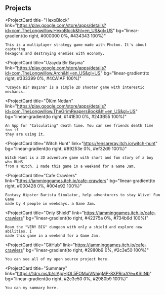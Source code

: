 ## Projects

<ProjectCard
    title="HexoBlock"
    link="https://play.google.com/store/apps/details?id=com.TheLongwillow.HexoBlock&hl=en_US&gl=US"
    bg="linear-gradient(to right, #000000 0%, #434343 100%)"
>
    This is a multiplayer strategy game made with Photon. It's about capturing
    hexagons and destroying enemies with economy.
</ProjectCard>

<ProjectCard
    title="Uzayda Bir Başına"
    link="https://play.google.com/store/apps/details?id=com.TheLongwillow.Arch&hl=en_US&gl=US"
    bg="linear-gradient(to right, #333399 0%, #4CA1AF 100%)"
>
    "Uzayda Bir Başına" is a simple 2D shooter game with interestic mechancs.
</ProjectCard>

<ProjectCard
    title="Ölüm Notları"
    link="https://play.google.com/store/apps/details?id=com.TheLongwillow.TheGrimReapersBook&hl=en_US&gl=US"
    bg="linear-gradient(to right, #141E30 0%, #243B55 100%)"
>
    An App for "Calculating" death time. You can see friends death time too if
    they are using it.
</ProjectCard>

<ProjectCard
    title="Witch Hunt"
    link="https://ensareray.itch.io/witch-hunt"
    bg="linear-gradient(to right, #89253e 0%, #ef32d9 100%)"
>
    Witch Hunt is a 3D adventure game with short and fun story of a boy who RUNS
    from a Witch. I made this game in a weekend for a Game Jam.
</ProjectCard>

<ProjectCard
    title="Cafe Crawlers"
    link="https://jamminggames.itch.io/cafe-crawlers"
    bg="linear-gradient(to right, #000428 0%, #004e92 100%)"
>
    Fantasy Hipster Barista Simulator, help adventurers to stay Alive! Fun Game
    made by 4 people in weekdays. a Game Jam.
</ProjectCard>

<ProjectCard
    title="Only Shield"
    link="https://jamminggames.itch.io/cafe-crawlers"
    bg="linear-gradient(to right, #42275a 0%, #734b6d 100%)"
>
    Roam the "VERY BIG" dungeon with only a shield and explore new abilities. I
    made this game in a weekend for a Game Jam.
</ProjectCard>

<ProjectCard
    title="GitHub"
    link="https://jamminggames.itch.io/cafe-crawlers"
    bg="linear-gradient(to right, #2980b9 0%, #2c3e50 100%)"
>
    You can see all of my open source project here.
</ProjectCard>

<ProjectCard
    title="Summary"
    link="https://1drv.ms/b/s!AjgHjOL5FOMuiVNhigMP-8XPRrxA?e=KSIINb"
    bg="linear-gradient(to right, #2c3e50 0%, #2980b9 100%)"
>
    You can my summary here.
</ProjectCard>
